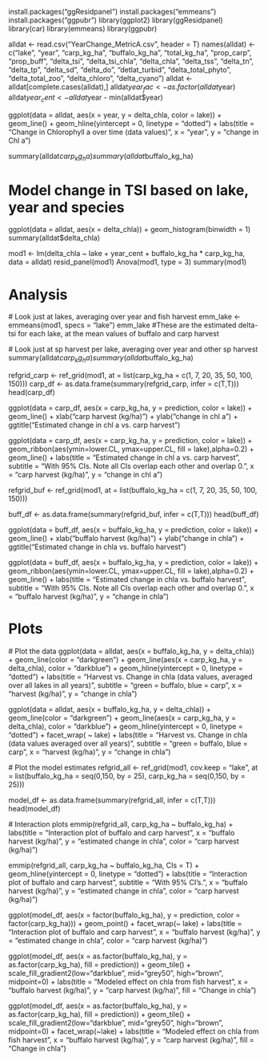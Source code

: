 install.packages("ggResidpanel")
install.packages("emmeans")
install.packages("ggpubr")
library(ggplot2)
library(ggResidpanel)
library(car)
library(emmeans)
library(ggpubr)

alldat <- read.csv("YearChange_MetricA.csv", header = T)
names(alldat) <- c("lake", "year", "carp_kg_ha", "buffalo_kg_ha", "total_kg_ha", 
                   "prop_carp", "prop_buff", "delta_tsi", "delta_tsi_chla", "delta_chla",
                   "delta_tss", "delta_tn", "delta_tp", "delta_sd", "delta_do", 
                   "detlat_turbid", "delta_total_phyto", "delta_total_zoo",
                   "delta_chloro", "delta_cyano")
alldat <- alldat[complete.cases(alldat),]
alldat$year_fac <- as.factor(alldat$year)
alldat$year_cent <- alldat$year - min(alldat$year)

ggplot(data = alldat, aes(x = year, y = delta_chla, color = lake)) + geom_line() +
  geom_hline(yintercept = 0, linetype = "dotted") +
  labs(title = "Change in Chlorophyll a over time (data values)",
       x = "year",
       y = "change in Chl a")

summary(alldat$carp_kg_ha)
summary(alldat$buffalo_kg_ha)

# Model change in TSI based on lake, year and species

ggplot(data = alldat, aes(x = delta_chla)) + geom_histogram(binwidth = 1)
summary(alldat$delta_chla)

mod1 <- lm(delta_chla ~ lake + year_cent + buffalo_kg_ha * carp_kg_ha, data = alldat)
resid_panel(mod1)
Anova(mod1, type = 3)
summary(mod1)

# Analysis

  # Look just at lakes, averaging over year and fish harvest
emm_lake <- emmeans(mod1, specs = "lake")
emm_lake #These are the estimated delta-tsi for each lake, at the mean values of buffalo and carp harvest

  # Look just at sp harvest per lake, averaging over year and other sp harvest
summary(alldat$carp_kg_ha)
summary(alldat$buffalo_kg_ha)

refgrid_carp <- ref_grid(mod1,
                 at = list(carp_kg_ha = c(1, 7, 20, 35, 50, 100, 150)))
carp_df <- as.data.frame(summary(refgrid_carp, infer = c(T,T)))
head(carp_df)

ggplot(data = carp_df, aes(x = carp_kg_ha, y = prediction, color = lake)) + 
  geom_line() +
  xlab("carp harvest (kg/ha)") + ylab("change in chl a") +
  ggtitle("Estimated change in chl a vs. carp harvest")


ggplot(data = carp_df, aes(x = carp_kg_ha, y = prediction, color = lake)) + 
  geom_ribbon(aes(ymin=lower.CL, ymax=upper.CL, fill = lake),alpha=0.2) +
  geom_line() +
  labs(title = "Estimated change in chl a vs. carp harvest",
       subtitle = "With 95% CIs.  Note all CIs overlap each other and overlap 0.", 
       x = "carp harvest (kg/ha)",
       y = "change in chl a")
  

refgrid_buf <- ref_grid(mod1, 
                         at = list(buffalo_kg_ha = c(1, 7, 20, 35, 50, 100, 150)))

buff_df <- as.data.frame(summary(refgrid_buf, infer = c(T,T)))
head(buff_df)

ggplot(data = buff_df, aes(x = buffalo_kg_ha, y = prediction, color = lake)) + geom_line() +
  xlab("buffalo harvest (kg/ha)") + ylab("change in chla") +
  ggtitle("Estimated change in chla vs. buffalo harvest")

ggplot(data = buff_df, aes(x = buffalo_kg_ha, y = prediction, color = lake)) + 
  geom_ribbon(aes(ymin=lower.CL, ymax=upper.CL, fill = lake),alpha=0.2) +
  geom_line() +
  labs(title = "Estimated change in chla vs. buffalo harvest",
       subtitle = "With 95% CIs.  Note all CIs overlap each other and overlap 0.", 
       x = "buffalo harvest (kg/ha)",
       y = "change in chla")



# Plots

  # Plot the data
ggplot(data = alldat, aes(x = buffalo_kg_ha, y = delta_chla)) +
  geom_line(color = "darkgreen") +
  geom_line(aes(x = carp_kg_ha, y = delta_chla), color = "darkblue") +
  geom_hline(yintercept = 0, linetype = "dotted") +
  labs(title = "Harvest vs. Change in chla (data values, averaged over all lakes in all years)", 
       subtitle = "green = buffalo, blue = carp",
       x = "harvest (kg/ha)", y = "change in chla")

ggplot(data = alldat, aes(x = buffalo_kg_ha, y = delta_chla)) +
  geom_line(color = "darkgreen") +
  geom_line(aes(x = carp_kg_ha, y = delta_chla), color = "darkblue") +
  geom_hline(yintercept = 0, linetype = "dotted") +
  facet_wrap( ~ lake) +
  labs(title = "Harvest vs. Change in chla (data values averaged over all years)", 
       subtitle = "green = buffalo, blue = carp",
       x = "harvest (kg/ha)", y = "change in chla")

  # Plot the model estimates
refgrid_all <- ref_grid(mod1, cov.keep = "lake",
                        at = list(buffalo_kg_ha = seq(0,150, by = 25), 
                                  carp_kg_ha = seq(0,150, by = 25)))


model_df <- as.data.frame(summary(refgrid_all, infer = c(T,T)))
head(model_df)

  # Interaction plots
emmip(refgrid_all, carp_kg_ha ~ buffalo_kg_ha) +
  labs(title = "Interaction plot of buffalo and carp harvest",
       x = "buffalo harvest (kg/ha)",
       y = "estimated change in chla",
       color = "carp harvest (kg/ha)")

emmip(refgrid_all, carp_kg_ha ~ buffalo_kg_ha, CIs = T) +
  geom_hline(yintercept = 0, linetype = "dotted") +
  labs(title = "Interaction plot of buffalo and carp harvest",
       subtitle = "With 95% CI's.",
       x = "buffalo harvest (kg/ha)",
       y = "estimated change in chla",
       color = "carp harvest (kg/ha)")

ggplot(model_df,
       aes(x = factor(buffalo_kg_ha), y = prediction, color = factor(carp_kg_ha))) +
  geom_point() + facet_wrap(~ lake) +
  labs(title = "Interaction plot of buffalo and carp harvest",
       x = "buffalo harvest (kg/ha)",
       y = "estimated change in chla",
       color = "carp harvest (kg/ha)")

ggplot(model_df,
       aes(x = as.factor(buffalo_kg_ha), y = as.factor(carp_kg_ha), fill = prediction)) +
  geom_tile() +
  scale_fill_gradient2(low="darkblue", mid="grey50", high="brown", midpoint=0) +
  labs(title = "Modeled effect on chla from fish harvest",
       x = "buffalo harvest (kg/ha)",
       y = "carp harvest (kg/ha)",
       fill = "Change in chla")

ggplot(model_df,
       aes(x = as.factor(buffalo_kg_ha), y = as.factor(carp_kg_ha), fill = prediction)) +
  geom_tile() +
  scale_fill_gradient2(low="darkblue", mid="grey50", high="brown", midpoint=0) +
  facet_wrap(~lake) +
  labs(title = "Modeled effect on chla from fish harvest",
       x = "buffalo harvest (kg/ha)",
       y = "carp harvest (kg/ha)",
       fill = "Change in chla")
       
